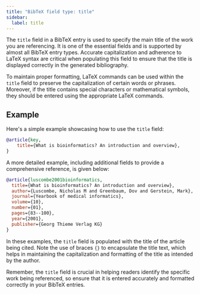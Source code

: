 ```yaml
---
title: "BibTeX field type: title"
sidebar:
  label: title
---
```



The `title` field in a BibTeX entry is used to specify the main title of the work you are referencing. It is one of the essential fields and is supported by almost all BibTeX entry types. Accurate capitalization and adherence to LaTeX syntax are critical when populating this field to ensure that the title is displayed correctly in the generated bibliography.

<CiteDrive />

To maintain proper formatting, LaTeX commands can be used within the `title` field to preserve the capitalization of certain words or phrases. Moreover, if the title contains special characters or mathematical symbols, they should be entered using the appropriate LaTeX commands.

## Example

Here's a simple example showcasing how to use the `title` field:

```bibtex
@article{key,
    title={What is bioinformatics? An introduction and overview},
}
```

A more detailed example, including additional fields to provide a comprehensive reference, is given below:

```bibtex
@article{luscombe2001bioinformatics,
  title={What is bioinformatics? An introduction and overview},
  author={Luscombe, Nicholas M and Greenbaum, Dov and Gerstein, Mark},
  journal={Yearbook of medical informatics},
  volume={10},
  number={01},
  pages={83--100},
  year={2001},
  publisher={Georg Thieme Verlag KG}
}
```

In these examples, the `title` field is populated with the title of the article being cited. Note the use of braces `{}` to encapsulate the title text, which helps in maintaining the capitalization and formatting of the title as intended by the author.

Remember, the `title` field is crucial in helping readers identify the specific work being referenced, so ensure that it is entered accurately and formatted correctly in your BibTeX entries.
